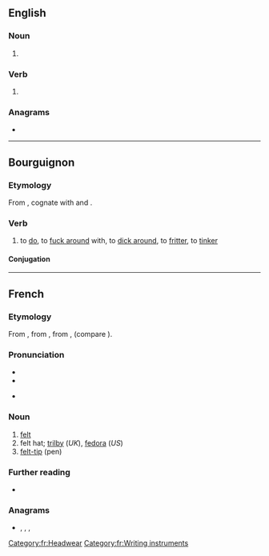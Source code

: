 {{also|feutré}}
==English==

===Noun===
{{en-noun}}

# {{alt form|en|fewter}}

===Verb===
{{en-verb|feutres|feutring|feutred}}

# {{alt form|en|fewter}}

===Anagrams===
* {{anagrams|en|a=eefrtu|Fuerte|feuter|refute}}

----

==Bourguignon==

===Etymology===
From {{der|roa-brg|la|futuo}}, cognate with {{m|fr|foutre}} and {{m|it|fottere}}.

===Verb===
{{head|roa-brg|verb}}

# {{lb|roa-brg|transitive|vulgar|slang}} to [[do]], to [[fuck around]] with, to [[dick around]], to [[fritter]], to [[tinker]]
#: {{ux|roa-brg|Quoi don qu'âles '''fôtant''' ?|What the fuck are they '''doing'''?}}

====Conjugation====
{{roa-brg-conj-re|feut|feut|aivoi}}

----

==French==

===Etymology===
From {{inh|fr|fro|feltre}}, from {{der|fr|frk|*filtir}}, from {{der|fr|gem-pro|*filtizō}}, {{m|gem-pro|*feltaz}} (compare {{cog|ang|felt}}).

===Pronunciation===
* {{fr-IPA}}
* {{audio|fr|Qc-feutre.ogg|Audio (Quebec)}}
* {{a|Louisiana}} {{IPA|fr|[fœt]}}

===Noun===
{{fr-noun|m}}

# [[felt]]
# felt hat; [[trilby]] (''UK''), [[fedora]] (''US'')
# [[felt-tip]] (pen)

===Further reading===
* {{R:TLFi}}

===Anagrams===
* {{l|fr|fureté}}, {{l|fr|furète}}, {{l|fr|réfute}}, {{l|fr|réfuté}}

[[Category:fr:Headwear]]
[[Category:fr:Writing instruments]]